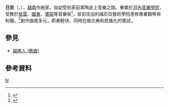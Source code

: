 {{expand|time=2014-06-17T12:02:23+00:00}}
'''日忠'''（{{lang-vi|Nhật Trung}}，{{bd|1969年}}），[[越南|越南]]作曲家。自幼受到家庭熏陶走上音樂之路。畢業於[[河內音樂學院|河內音樂學院]]，受教於[[依雲|依雲]]、[[國勇|國勇]]、[[寶振|寶振]]等音樂家<ref>{{Cite web |url=http://www.langviet.net/forums/index.php?showtopic=51914&mode=threaded |title=Nhật Trung |access-date=2014-06-17 |archive-date=2015-05-21 |archive-url=https://web.archive.org/web/20150521072438/http://www.langviet.net/forums/index.php?showtopic=51914&mode=threaded |dead-url=yes }}</ref>，並前往加利福尼亞藝術學院進修專業鋼琴與和聲。<ref>{{Cite web |url=http://www.ican2.org/2008/hctt6/bio.htm |title=Hát Cho Tuổi Thơ |access-date=2014-06-17 |archive-date=2015-05-19 |archive-url=https://web.archive.org/web/20150519170852/http://www.ican2.org/2008/hctt6/bio.htm |dead-url=yes }}</ref>創作曲風多元，節奏輕快，同時在做古典和民謠化的嘗試。

==參見==
*[[越南人_(歌曲)|越南人 (歌曲)]]

==參考資料==
<references/>

[[Category:越南作曲家|N]]